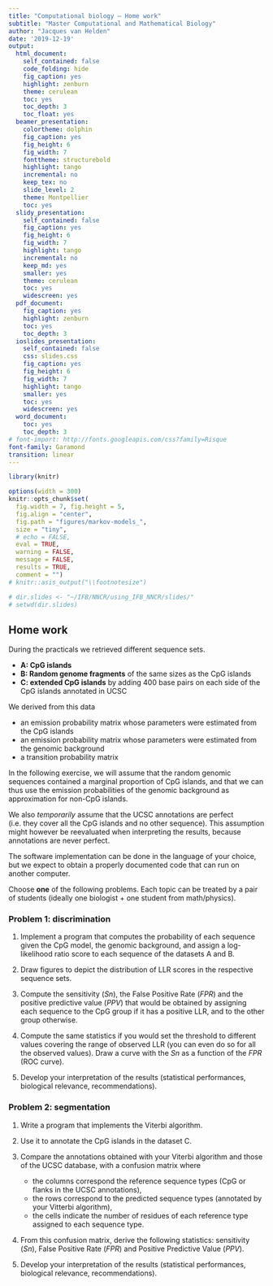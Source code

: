 ```yaml
---
title: "Computational biology – Home work"
subtitle: "Master Computational and Mathematical Biology"
author: "Jacques van Helden"
date: '2019-12-19'
output:
  html_document:
    self_contained: false
    code_folding: hide
    fig_caption: yes
    highlight: zenburn
    theme: cerulean
    toc: yes
    toc_depth: 3
    toc_float: yes
  beamer_presentation:
    colortheme: dolphin
    fig_caption: yes
    fig_height: 6
    fig_width: 7
    fonttheme: structurebold
    highlight: tango
    incremental: no
    keep_tex: no
    slide_level: 2
    theme: Montpellier
    toc: yes
  slidy_presentation:
    self_contained: false
    fig_caption: yes
    fig_height: 6
    fig_width: 7
    highlight: tango
    incremental: no
    keep_md: yes
    smaller: yes
    theme: cerulean
    toc: yes
    widescreen: yes
  pdf_document:
    fig_caption: yes
    highlight: zenburn
    toc: yes
    toc_depth: 3
  ioslides_presentation:
    self_contained: false
    css: slides.css
    fig_caption: yes
    fig_height: 6
    fig_width: 7
    highlight: tango
    smaller: yes
    toc: yes
    widescreen: yes
  word_document:
    toc: yes
    toc_depth: 3
# font-import: http://fonts.googleapis.com/css?family=Risque
font-family: Garamond
transition: linear
---
```


```r
library(knitr)

options(width = 300)
knitr::opts_chunk$set(
  fig.width = 7, fig.height = 5, 
  fig.align = "center", 
  fig.path = "figures/markov-models_",
  size = "tiny", 
  # echo = FALSE, 
  eval = TRUE, 
  warning = FALSE, 
  message = FALSE, 
  results = TRUE, 
  comment = "")
# knitr::asis_output("\\footnotesize")

# dir.slides <- "~/IFB/NNCR/using_IFB_NNCR/slides/"
# setwd(dir.slides)

```

## Home work

During the practicals we retrieved different sequence sets. 

- **A: CpG islands**
- **B: Random genome fragments** of the same sizes as the CpG islands
- **C: extended CpG islands** by adding 400 base pairs on each side of the CpG islands annotated in UCSC


We derived from this data

- an emission probability matrix whose parameters were estimated from the CpG islands
- an emission probability matrix whose parameters were estimated from the genomic background
- a transition probability matrix

In the following exercise, we will assume that the random genomic sequences contained a marginal proportion of CpG islands, and that we can thus use the emission probabilities of the genomic background as approximation for non-CpG islands. 

We also *temporarily* assume that the UCSC annotations are perfect (i.e. they cover all the CpG islands and no other sequence). This assumption might however be reevaluated when interpreting the results, because annotations are never perfect. 

The software implementation can be done in the language of your choice, but we expect to obtain a properly documented code that can run on another computer.

Choose **one** of the following problems. Each topic can be treated by a pair of students (ideally one biologist + one student from math/physics). 

### Problem 1: discrimination

1. Implement a program that computes the probability of each sequence given the CpG model, the genomic background, and assign a log-likelihood ratio score to each sequence of the datasets A and B. 

2. Draw figures to depict the distribution of LLR scores in the respective sequence sets. 

3. Compute the sensitivity ($Sn$), the  False Positive Rate ($FPR$) and the positive predictive value ($PPV$) that would be obtained by assigning each sequence to the CpG group if it has a positive LLR, and to the other group otherwise. 

4. Compute the same statistics if you would set the threshold to different values covering the range of observed LLR (you can even do so for all the observed values). Draw a curve with the $Sn$ as a function of the $FPR$ (ROC curve). 

5. Develop your interpretation of the results (statistical performances, biological relevance, recommendations).

### Problem 2: segmentation

1. Write a program that implements the Viterbi algorithm. 
2. Use it to annotate the CpG islands in the dataset C.
3. Compare the annotations obtained with your Viterbi algorithm and those of the UCSC database, with a confusion matrix where

    - the columns correspond the reference sequence types (CpG or flanks in the UCSC annotations),
    - the rows correspond to the predicted sequence types (annotated by your Vitterbi algorithm),
    - the cells indicate the number of residues of each reference type assigned to each sequence type. 
    
4. From this confusion matrix, derive the following statistics: sensitivity ($Sn$), False Positive Rate ($FPR$) and Positive Predictive Value ($PPV$).

5. Develop your interpretation of the results (statistical performances, biological relevance, recommendations).



